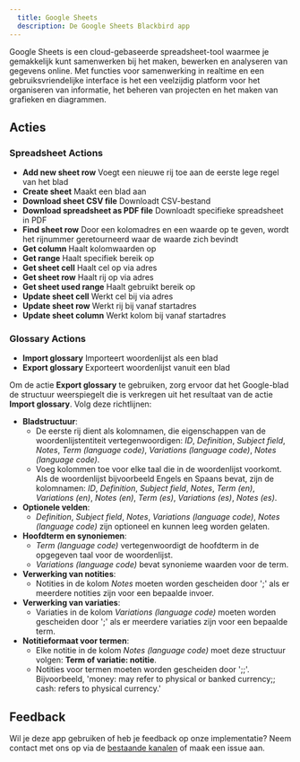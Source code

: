 ```yaml
---
  title: Google Sheets
  description: De Google Sheets Blackbird app
---
```


<LinkCard title="View on Github" target="_blank" href="https://github.com/bb-io/GoogleSheets" icon="github" />

Google Sheets is een cloud-gebaseerde spreadsheet-tool waarmee je gemakkelijk kunt samenwerken bij het maken, bewerken en analyseren van gegevens online. Met functies voor samenwerking in realtime en een gebruiksvriendelijke interface is het een veelzijdig platform voor het organiseren van informatie, het beheren van projecten en het maken van grafieken en diagrammen.

## Acties

### Spreadsheet Actions

- **Add new sheet row** Voegt een nieuwe rij toe aan de eerste lege regel van het blad
- **Create sheet** Maakt een blad aan
- **Download sheet CSV file** Downloadt CSV-bestand
- **Download spreadsheet as PDF file** Downloadt specifieke spreadsheet in PDF
- **Find sheet row** Door een kolomadres en een waarde op te geven, wordt het rijnummer geretourneerd waar de waarde zich bevindt
- **Get column** Haalt kolomwaarden op
- **Get range** Haalt specifiek bereik op
- **Get sheet cell** Haalt cel op via adres
- **Get sheet row** Haalt rij op via adres
- **Get sheet used range** Haalt gebruikt bereik op
- **Update sheet cell** Werkt cel bij via adres
- **Update sheet row** Werkt rij bij vanaf startadres
- **Update sheet column** Werkt kolom bij vanaf startadres

### Glossary Actions

- **Import glossary** Importeert woordenlijst als een blad
- **Export glossary** Exporteert woordenlijst vanuit een blad

Om de actie **Export glossary** te gebruiken, zorg ervoor dat het Google-blad de structuur weerspiegelt die is verkregen uit het resultaat van de actie **Import glossary**. Volg deze richtlijnen:

- **Bladstructuur**:
    - De eerste rij dient als kolomnamen, die eigenschappen van de woordenlijstentiteit vertegenwoordigen: _ID_, _Definition_, _Subject field_, _Notes_, _Term (language code)_, _Variations (language code)_, _Notes (language code)_.
    - Voeg kolommen toe voor elke taal die in de woordenlijst voorkomt. Als de woordenlijst bijvoorbeeld Engels en Spaans bevat, zijn de kolomnamen: _ID_, _Definition_, _Subject field_, _Notes_, _Term (en)_, _Variations (en)_, _Notes (en)_, _Term (es)_, _Variations (es)_, _Notes (es)_.
- **Optionele velden**:
    - _Definition_, _Subject field_, _Notes_, _Variations (language code)_, _Notes (language code)_ zijn optioneel en kunnen leeg worden gelaten.
- **Hoofdterm en synoniemen**:
    - _Term (language code)_ vertegenwoordigt de hoofdterm in de opgegeven taal voor de woordenlijst.
    - _Variations (language code)_ bevat synonieme waarden voor de term.
- **Verwerking van notities**:
    - Notities in de kolom _Notes_ moeten worden gescheiden door ';' als er meerdere notities zijn voor een bepaalde invoer.
- **Verwerking van variaties**:
    - Variaties in de kolom _Variations (language code)_ moeten worden gescheiden door ';' als er meerdere variaties zijn voor een bepaalde term.
- **Notitieformaat voor termen**:
    - Elke notitie in de kolom _Notes (language code)_ moet deze structuur volgen: **Term of variatie: notitie**.
    - Notities voor termen moeten worden gescheiden door ';;'. Bijvoorbeeld, 'money: may refer to physical or banked currency;; cash: refers to physical currency.'

## Feedback

Wil je deze app gebruiken of heb je feedback op onze implementatie? Neem contact met ons op via de [bestaande kanalen](https://www.blackbird.io/) of maak een issue aan.